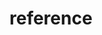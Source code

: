 # reference


<ul className='grid grid-cols-1 md:grid-cols-2 lg:grid-cols-3 xl:grid-cols-4 gap-4 -ml-6'>
<ReferenceCard
    title="last"
    description="Get latest data point by providing stock symbol and tag. See tag options at:..."
    url="reference/last"
    command
/><ReferenceCard
    title="hist"
    description="Get historical data by providing stock symbol and field tag. See tag options at:..."
    url="reference/hist"
    command
/><ReferenceCard
    title="Library"
    description=""
    url="reference/library"
    command
/>
</ul>

